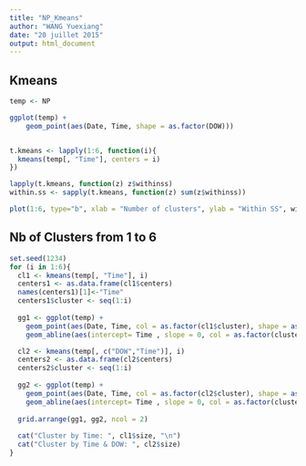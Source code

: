 ```yaml
---
title: "NP_Kmeans"
author: "WANG Yuexiang"
date: "20 juillet 2015"
output: html_document
---
```



## Kmeans 
```r
temp <- NP

ggplot(temp) +
    geom_point(aes(Date, Time, shape = as.factor(DOW)))


t.kmeans <- lapply(1:6, function(i){
  kmeans(temp[, "Time"], centers = i)
})

lapply(t.kmeans, function(z) z$withinss)
within.ss <- sapply(t.kmeans, function(z) sum(z$withinss))

plot(1:6, type="b", xlab = "Number of clusters", ylab = "Within SS", within.ss)
```

## Nb of Clusters from 1 to 6
```r
set.seed(1234)
for (i in 1:6){
  cl1 <- kmeans(temp[, "Time"], i)
  centers1 <- as.data.frame(cl1$centers)
  names(centers1)[1]<-"Time"
  centers1$cluster <- seq(1:i)
  
  gg1 <- ggplot(temp) +
    geom_point(aes(Date, Time, col = as.factor(cl1$cluster), shape = as.factor(DOW))) +
    geom_abline(aes(intercept= Time , slope = 0, col = as.factor(cluster)),data=centers1) 

  cl2 <- kmeans(temp[, c("DOW","Time")], i)
  centers2 <- as.data.frame(cl2$centers)
  centers2$cluster <- seq(1:i)
 
  gg2 <- ggplot(temp) +
    geom_point(aes(Date, Time, col = as.factor(cl2$cluster), shape = as.factor(DOW))) +
    geom_abline(aes(intercept= Time , slope = 0, col = as.factor(cluster)),data=centers2)
  
  grid.arrange(gg1, gg2, ncol = 2)
  
  cat("Cluster by Time: ", cl1$size, "\n")
  cat("Cluster by Time & DOW: ", cl2$size)
} 
```

